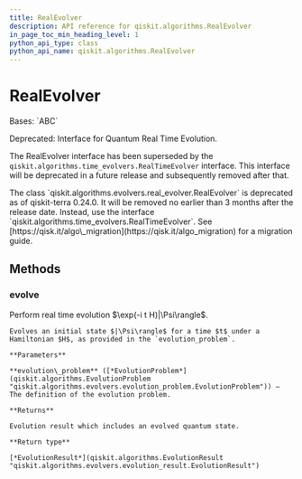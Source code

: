 ```yaml
---
title: RealEvolver
description: API reference for qiskit.algorithms.RealEvolver
in_page_toc_min_heading_level: 1
python_api_type: class
python_api_name: qiskit.algorithms.RealEvolver
---
```


# RealEvolver

<Class id="qiskit.algorithms.RealEvolver" isDedicatedPage={true} github="https://github.com/qiskit/qiskit/tree/stable/0.24/qiskit/algorithms/evolvers/real_evolver.py" signature="RealEvolver">
  Bases: `ABC`

  Deprecated: Interface for Quantum Real Time Evolution.

  The RealEvolver interface has been superseded by the `qiskit.algorithms.time_evolvers.RealTimeEvolver` interface. This interface will be deprecated in a future release and subsequently removed after that.

  <Admonition title="Deprecated since version 0.24.0" type="danger">
    The class `qiskit.algorithms.evolvers.real_evolver.RealEvolver` is deprecated as of qiskit-terra 0.24.0. It will be removed no earlier than 3 months after the release date. Instead, use the interface `qiskit.algorithms.time_evolvers.RealTimeEvolver`. See [https://qisk.it/algo\_migration](https://qisk.it/algo_migration) for a migration guide.
  </Admonition>

  ## Methods

  <span id="qiskit-algorithms-realevolver-evolve" />

  ### evolve

  <Function id="qiskit.algorithms.RealEvolver.evolve" name="evolve" signature="abstract RealEvolver.evolve(evolution_problem)">
    Perform real time evolution $\exp(-i t H)|\Psi\rangle$.

    Evolves an initial state $|\Psi\rangle$ for a time $t$ under a Hamiltonian $H$, as provided in the `evolution_problem`.

    **Parameters**

    **evolution\_problem** ([*EvolutionProblem*](qiskit.algorithms.EvolutionProblem "qiskit.algorithms.evolvers.evolution_problem.EvolutionProblem")) – The definition of the evolution problem.

    **Returns**

    Evolution result which includes an evolved quantum state.

    **Return type**

    [*EvolutionResult*](qiskit.algorithms.EvolutionResult "qiskit.algorithms.evolvers.evolution_result.EvolutionResult")
  </Function>
</Class>

